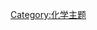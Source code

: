 {{Portal:化学/化学家/Layout
  |image=Michael Faraday - Project Gutenberg eText 13103.jpg
  |caption=麥可·法拉第
  |text='''迈克尔·法拉第'''（[[英语|英语]]：{{lang|en|'''Michael Faraday'''}}，{{bd|1791年|9月22日|1867年|8月25日|catIdx=F}}），[[英國|英國]][[物理学家|物理学家]]（當時对“[[物理|物理]]”的稱呼為「[[自然哲學|自然哲學]]」），也精於[[化學|化學]]，在[[電磁學|電磁學]]及[[電化學|電化學]]領域有所貢獻。

法拉第出生於[[英國|英國]][[紐因頓|紐因頓]]，接近現在的[[倫敦|倫敦]][[大象堡|大象堡]]。法拉第家的經濟狀況並不好，他的父親詹姆士是個[[鐵匠|鐵匠]]以及[[基督教|基督教]][[桑地馬尼安|桑地馬尼安]]教派的一員，於1780年代從英格蘭的西北部來到倫敦。由於家境貧窮，因此他只好靠自學求取知識。14歲時，他成為書本裝訂商及銷售人喬治·雷伯的門生。7年學徒生涯中，他讀過大量書籍，包括[[以撒·華茲|以撒·華茲]]的「悟性的提升」，書中對於學習的原則與建議，法拉第一直遵行不輟。另外，他也從由[[珍·瑪西|珍·瑪西]]女士所寫的「化學閒聊」中得到很多啟發。在這些大量的閱讀之中，法拉第漸漸樹立起對科學的興趣，這其中，又以電學為甚。

  |link=麥可·法拉第
}}
[[Category:化学主题|Category:化学主题]]